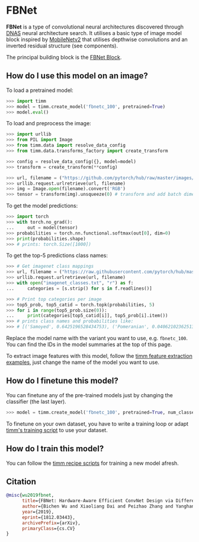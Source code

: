 # FBNet

**FBNet** is a type of convolutional neural architectures discovered through [DNAS](https://paperswithcode.com/method/dnas) neural architecture search. It utilises a basic type of image model block inspired by [MobileNetv2](https://paperswithcode.com/method/mobilenetv2) that utilises depthwise convolutions and an inverted residual structure (see components).

The principal building block is the [FBNet Block](https://paperswithcode.com/method/fbnet-block).

## How do I use this model on an image?

To load a pretrained model:

```py
>>> import timm
>>> model = timm.create_model('fbnetc_100', pretrained=True)
>>> model.eval()
```

To load and preprocess the image:

```py 
>>> import urllib
>>> from PIL import Image
>>> from timm.data import resolve_data_config
>>> from timm.data.transforms_factory import create_transform

>>> config = resolve_data_config({}, model=model)
>>> transform = create_transform(**config)

>>> url, filename = ("https://github.com/pytorch/hub/raw/master/images/dog.jpg", "dog.jpg")
>>> urllib.request.urlretrieve(url, filename)
>>> img = Image.open(filename).convert('RGB')
>>> tensor = transform(img).unsqueeze(0) # transform and add batch dimension
```

To get the model predictions:

```py
>>> import torch
>>> with torch.no_grad():
...     out = model(tensor)
>>> probabilities = torch.nn.functional.softmax(out[0], dim=0)
>>> print(probabilities.shape)
>>> # prints: torch.Size([1000])
```

To get the top-5 predictions class names:

```py
>>> # Get imagenet class mappings
>>> url, filename = ("https://raw.githubusercontent.com/pytorch/hub/master/imagenet_classes.txt", "imagenet_classes.txt")
>>> urllib.request.urlretrieve(url, filename) 
>>> with open("imagenet_classes.txt", "r") as f:
...     categories = [s.strip() for s in f.readlines()]

>>> # Print top categories per image
>>> top5_prob, top5_catid = torch.topk(probabilities, 5)
>>> for i in range(top5_prob.size(0)):
...     print(categories[top5_catid[i]], top5_prob[i].item())
>>> # prints class names and probabilities like:
>>> # [('Samoyed', 0.6425196528434753), ('Pomeranian', 0.04062102362513542), ('keeshond', 0.03186424449086189), ('white wolf', 0.01739676296710968), ('Eskimo dog', 0.011717947199940681)]
```

Replace the model name with the variant you want to use, e.g. `fbnetc_100`. You can find the IDs in the model summaries at the top of this page.

To extract image features with this model, follow the [timm feature extraction examples](../feature_extraction), just change the name of the model you want to use.

## How do I finetune this model?

You can finetune any of the pre-trained models just by changing the classifier (the last layer).

```py
>>> model = timm.create_model('fbnetc_100', pretrained=True, num_classes=NUM_FINETUNE_CLASSES)
```
To finetune on your own dataset, you have to write a training loop or adapt [timm's training
script](https://github.com/rwightman/pytorch-image-models/blob/master/train.py) to use your dataset.

## How do I train this model?

You can follow the [timm recipe scripts](../training_script) for training a new model afresh.

## Citation

```BibTeX
@misc{wu2019fbnet,
      title={FBNet: Hardware-Aware Efficient ConvNet Design via Differentiable Neural Architecture Search}, 
      author={Bichen Wu and Xiaoliang Dai and Peizhao Zhang and Yanghan Wang and Fei Sun and Yiming Wu and Yuandong Tian and Peter Vajda and Yangqing Jia and Kurt Keutzer},
      year={2019},
      eprint={1812.03443},
      archivePrefix={arXiv},
      primaryClass={cs.CV}
}
```

<!--
Type: model-index
Collections:
- Name: FBNet
  Paper:
    Title: 'FBNet: Hardware-Aware Efficient ConvNet Design via Differentiable Neural
      Architecture Search'
    URL: https://paperswithcode.com/paper/fbnet-hardware-aware-efficient-convnet-design
Models:
- Name: fbnetc_100
  In Collection: FBNet
  Metadata:
    FLOPs: 508940064
    Parameters: 5570000
    File Size: 22525094
    Architecture:
    - 1x1 Convolution
    - Convolution
    - Dense Connections
    - Dropout
    - FBNet Block
    - Global Average Pooling
    - Softmax
    Tasks:
    - Image Classification
    Training Techniques:
    - SGD with Momentum
    - Weight Decay
    Training Data:
    - ImageNet
    Training Resources: 8x GPUs
    ID: fbnetc_100
    LR: 0.1
    Epochs: 360
    Layers: 22
    Dropout: 0.2
    Crop Pct: '0.875'
    Momentum: 0.9
    Batch Size: 256
    Image Size: '224'
    Weight Decay: 0.0005
    Interpolation: bilinear
  Code: https://github.com/rwightman/pytorch-image-models/blob/9a25fdf3ad0414b4d66da443fe60ae0aa14edc84/timm/models/efficientnet.py#L985
  Weights: https://github.com/rwightman/pytorch-image-models/releases/download/v0.1-weights/fbnetc_100-c345b898.pth
  Results:
  - Task: Image Classification
    Dataset: ImageNet
    Metrics:
      Top 1 Accuracy: 75.12%
      Top 5 Accuracy: 92.37%
-->